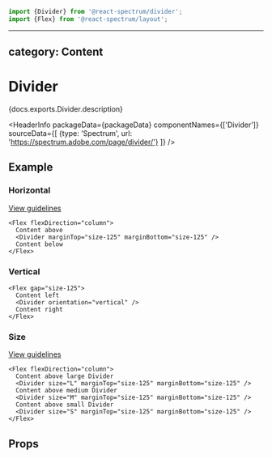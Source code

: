 <!-- Copyright 2020 Adobe. All rights reserved.
This file is licensed to you under the Apache License, Version 2.0 (the "License");
you may not use this file except in compliance with the License. You may obtain a copy
of the License at http://www.apache.org/licenses/LICENSE-2.0
Unless required by applicable law or agreed to in writing, software distributed under
the License is distributed on an "AS IS" BASIS, WITHOUT WARRANTIES OR REPRESENTATIONS
OF ANY KIND, either express or implied. See the License for the specific language
governing permissions and limitations under the License. -->



```jsx import
import {Divider} from '@react-spectrum/divider';
import {Flex} from '@react-spectrum/layout';
```

---
category: Content
---

# Divider

<p>{docs.exports.Divider.description}</p>

<HeaderInfo
  packageData={packageData}
  componentNames={['Divider']}
  sourceData={[
    {type: 'Spectrum', url: 'https://spectrum.adobe.com/page/divider/'}
  ]} />

## Example

### Horizontal
[View guidelines](https://spectrum.adobe.com/page/divider/#Orientation)

```tsx example
<Flex flexDirection="column">
  Content above
  <Divider marginTop="size-125" marginBottom="size-125" />
  Content below
</Flex>
```

### Vertical

```tsx example
<Flex gap="size-125">
  Content left
  <Divider orientation="vertical" />
  Content right
</Flex>
```

### Size
[View guidelines](https://spectrum.adobe.com/page/divider/#Size)

```tsx example
<Flex flexDirection="column">
  Content above large Divider
  <Divider size="L" marginTop="size-125" marginBottom="size-125" />
  Content above medium Divider
  <Divider size="M" marginTop="size-125" marginBottom="size-125" />
  Content above small Divider
  <Divider size="S" marginTop="size-125" marginBottom="size-125" />
</Flex>
```
## Props

<PropTable component={docs.exports.Divider} links={docs.links} />
